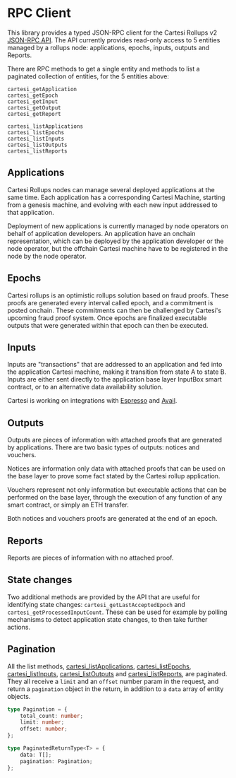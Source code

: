 # RPC Client

This library provides a typed JSON-RPC client for the Cartesi Rollups v2 [JSON-RPC API](https://playground.open-rpc.org/?schemaUrl=https://raw.githubusercontent.com/cartesi/rollups-node/refs/tags/v2.0.0-alpha.3/internal/jsonrpc/jsonrpc-discover.json&uiSchema[appBar][ui:title]=Cartesi&uiSchema[appBar][ui:logoUrl]=https://cartesi.io/favicon.svg&uiSchema[appBar][ui:transports]=false&uiSchema[appBar][ui:input]=false&uiSchema[appBar][ui:edit]=false&uiSchema[appBar][ui:examplesDropdown]=false&uiSchema[appBar][ui:splitView]=false).
The API currently provides read-only access to 5 entities managed by a rollups node: applications, epochs, inputs, outputs and Reports.

There are RPC methods to get a single entity and methods to list a paginated collection of entities, for the 5 entities above:

```
cartesi_getApplication
cartesi_getEpoch
cartesi_getInput
cartesi_getOutput
cartesi_getReport

cartesi_listApplications
cartesi_listEpochs
cartesi_listInputs
cartesi_listOutputs
cartesi_listReports
```

## Applications

Cartesi Rollups nodes can manage several deployed applications at the same time.
Each application has a corresponding Cartesi Machine, starting from a genesis machine, and evolving with each new input addressed to that application.

Deployment of new applications is currently managed by node operators on behalf of application developers.
An application have an onchain representation, which can be deployed by the application developer or the node operator, but the offchain Cartesi machine have to be registered in the node by the node operator.

## Epochs

Cartesi rollups is an optimistic rollups solution based on fraud proofs.
These proofs are generated every interval called epoch, and a commitment is posted onchain.
These commitments can then be challenged by Cartesi's upcoming fraud proof system.
Once epochs are finalized executable outputs that were generated within that epoch can then be executed.

## Inputs

Inputs are "transactions" that are addressed to an application and fed into the application Cartesi machine, making it transition from state A to state B.
Inputs are either sent directly to the application base layer InputBox smart contract, or to an alternative data availability solution.

Cartesi is working on integrations with [Espresso](http://espressosys.com) and [Avail](https://www.availproject.org).

## Outputs

Outputs are pieces of information with attached proofs that are generated by applications.
There are two basic types of outputs: notices and vouchers.

Notices are information only data with attached proofs that can be used on the base layer to prove some fact stated by the Cartesi rollup application.

Vouchers represent not only information but executable actions that can be performed on the base layer, through the execution of any function of any smart contract, or simply an ETH transfer.

Both notices and vouchers proofs are generated at the end of an epoch.

## Reports

Reports are pieces of information with no attached proof.

## State changes

Two additional methods are provided by the API that are useful for identifying state changes: `cartesi_getLastAcceptedEpoch` and `cartesi_getProcessedInputCount`.
These can be used for example by polling mechanisms to detect application state changes, to then take further actions.

## Pagination

All the list methods, [cartesi_listApplications](/rpc/cartesi_listApplications), [cartesi_listEpochs](/rpc/cartesi_listEpochs), [cartesi_listInputs](/rpc/cartesi_listInputs), [cartesi_listOutputs](/rpc/cartesi_listOutputs) and [cartesi_listReports](/rpc/cartesi_listReports), are paginated.
They all receive a `limit` and an `offset` number param in the request, and return a `pagination` object in the return, in addition to a `data` array of entity objects.

```ts
type Pagination = {
    total_count: number;
    limit: number;
    offset: number;
};

type PaginatedReturnType<T> = {
    data: T[];
    pagination: Pagination;
};
```
